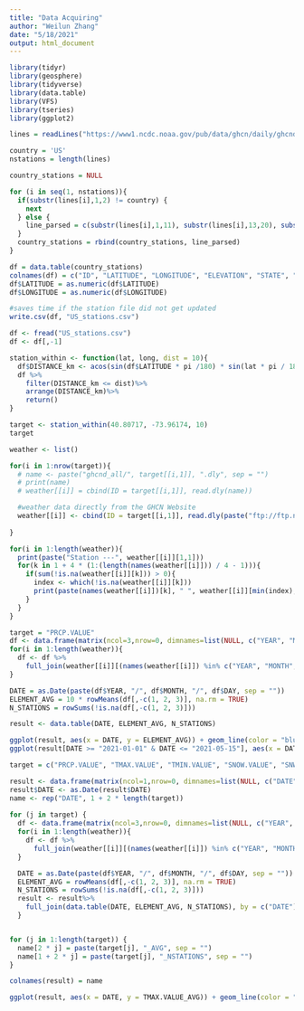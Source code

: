 ```yaml
---
title: "Data Acquiring"
author: "Weilun Zhang"
date: "5/18/2021"
output: html_document
---
```


```r
library(tidyr)
library(geosphere)
library(tidyverse)
library(data.table)
library(VFS)
library(tseries)
library(ggplot2)
```

```r
lines = readLines("https://www1.ncdc.noaa.gov/pub/data/ghcn/daily/ghcnd-stations.txt")

country = 'US'
nstations = length(lines)

country_stations = NULL

for (i in seq(1, nstations)){
  if(substr(lines[i],1,2) != country) {
    next
  } else {
    line_parsed = c(substr(lines[i],1,11), substr(lines[i],13,20), substr(lines[i],22,30), substr(lines[i],32,37), substr(lines[i],39,40), substr(lines[i],42,71), substr(lines[i],73,75), substr(lines[i],77,79), substr(lines[i],81,85))
  }
  country_stations = rbind(country_stations, line_parsed)
}  

df = data.table(country_stations)
colnames(df) = c("ID", "LATITUDE", "LONGITUDE", "ELEVATION", "STATE", "NAME", "GSN_FLAG", "HCN_CRN_FLAG", "WMO_ID")
df$LATITUDE = as.numeric(df$LATITUDE)
df$LONGITUDE = as.numeric(df$LONGITUDE)

#saves time if the station file did not get updated
write.csv(df, "US_stations.csv")
```

```r
df <- fread("US_stations.csv")
df <- df[,-1]
```

```r
station_within <- function(lat, long, dist = 10){
  df$DISTANCE_km <- acos(sin(df$LATITUDE * pi /180) * sin(lat * pi / 180) + cos(df$LATITUDE * pi /180) * cos(lat * pi / 180) * cos(df$LONGITUDE * pi / 180 - long * pi / 180)) * 6371.009
  df %>%
    filter(DISTANCE_km <= dist)%>%
    arrange(DISTANCE_km)%>%
    return()
}
```

```r
target <- station_within(40.80717, -73.96174, 10)
target
```

```r
weather <- list()

for(i in 1:nrow(target)){
  # name <- paste("ghcnd_all/", target[[i,1]], ".dly", sep = "")
  # print(name)
  # weather[[i]] = cbind(ID = target[[i,1]], read.dly(name))

  #weather data directly from the GHCN Website
  weather[[i]] <- cbind(ID = target[[i,1]], read.dly(paste("ftp://ftp.ncdc.noaa.gov/pub/data/ghcn/daily/all/", target[[i,1]], ".dly", sep = "")))
  
}
```

```r
for(i in 1:length(weather)){
  print(paste("Station ---", weather[[i]][1,1]))
  for(k in 1 + 4 * (1:(length(names(weather[[i]])) / 4 - 1))){
    if(sum(!is.na(weather[[i]][k])) > 0){
      index <- which(!is.na(weather[[i]][k]))
      print(paste(names(weather[[i]])[k], " ", weather[[i]][min(index), 2], "_", weather[[i]][min(index), 3], " ", weather[[i]][max(index), 2], "_", weather[[i]][max(index), 3], sep = ""))
    }
  }
}
```
```r
target = "PRCP.VALUE"
df <- data.frame(matrix(ncol=3,nrow=0, dimnames=list(NULL, c("YEAR", "MONTH", "DAY"))))
for(i in 1:length(weather)){
  df <- df %>%
    full_join(weather[[i]][(names(weather[[i]]) %in% c("YEAR", "MONTH", "DAY", target))], by = c("YEAR", "MONTH", "DAY"))
}

DATE = as.Date(paste(df$YEAR, "/", df$MONTH, "/", df$DAY, sep = ""))
ELEMENT_AVG = 10 * rowMeans(df[,-c(1, 2, 3)], na.rm = TRUE)
N_STATIONS = rowSums(!is.na(df[,-c(1, 2, 3)]))

result <- data.table(DATE, ELEMENT_AVG, N_STATIONS)
```

```r
ggplot(result, aes(x = DATE, y = ELEMENT_AVG)) + geom_line(color = "blue", alpha = 0.6) + geom_smooth(color = "red")
ggplot(result[DATE >= "2021-01-01" & DATE <= "2021-05-15"], aes(x = DATE, y = ELEMENT_AVG)) + geom_line(color = "blue", alpha = 0.6) + geom_smooth(color = "red")
```



```r
target = c("PRCP.VALUE", "TMAX.VALUE", "TMIN.VALUE", "SNOW.VALUE", "SNWD.VALUE")

result <- data.frame(matrix(ncol=1,nrow=0, dimnames=list(NULL, c("DATE"))))
result$DATE <- as.Date(result$DATE)
name <- rep("DATE", 1 + 2 * length(target))
  
for (j in target) {
  df <- data.frame(matrix(ncol=3,nrow=0, dimnames=list(NULL, c("YEAR", "MONTH", "DAY"))))
  for(i in 1:length(weather)){
    df <- df %>%
      full_join(weather[[i]][(names(weather[[i]]) %in% c("YEAR", "MONTH", "DAY", j))], by = c("YEAR", "MONTH", "DAY"))
  }

  DATE = as.Date(paste(df$YEAR, "/", df$MONTH, "/", df$DAY, sep = ""))
  ELEMENT_AVG = rowMeans(df[,-c(1, 2, 3)], na.rm = TRUE)
  N_STATIONS = rowSums(!is.na(df[,-c(1, 2, 3)]))
  result <- result%>%
    full_join(data.table(DATE, ELEMENT_AVG, N_STATIONS), by = c("DATE"))
  }


for (j in 1:length(target)) {
  name[2 * j] = paste(target[j], "_AVG", sep = "")
  name[1 + 2 * j] = paste(target[j], "_NSTATIONS", sep = "")
}

colnames(result) = name
```

```r
ggplot(result, aes(x = DATE, y = TMAX.VALUE_AVG)) + geom_line(color = "blue", alpha = 0.5) + geom_smooth(color = "red")
```